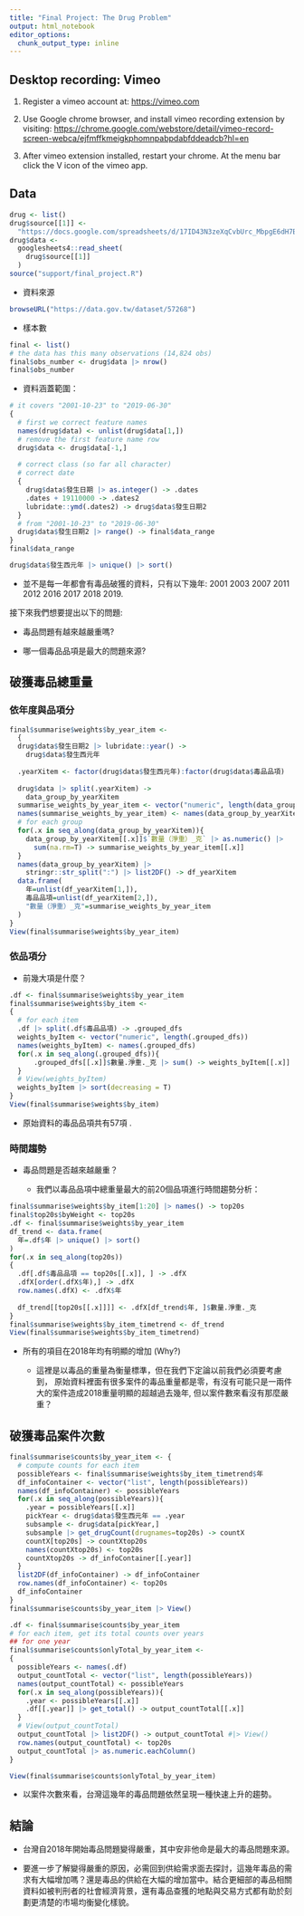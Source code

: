 ```yaml
---
title: "Final Project: The Drug Problem"
output: html_notebook
editor_options: 
  chunk_output_type: inline
---
```


## Desktop recording: Vimeo

1.  Register a vimeo account at: <https://vimeo.com>

2.  Use Google chrome browser, and install vimeo recording extension by
    visiting:
    <https://chrome.google.com/webstore/detail/vimeo-record-screen-webca/ejfmffkmeigkphomnpabpdabfddeadcb?hl=en>

3.  After vimeo extension installed, restart your chrome. At the menu
    bar click the V icon of the vimeo app.

## Data

```r
drug <- list()
drug$source[[1]] <- 
  "https://docs.google.com/spreadsheets/d/17ID43N3zeXqCvbUrc_MbpgE6dH7BjLm8BHv8DUcpZZ4/edit?usp=sharing"
drug$data <- 
  googlesheets4::read_sheet(
    drug$source[[1]]
  )
source("support/final_project.R")
```

-   資料來源

```r
browseURL("https://data.gov.tw/dataset/57268")
```

-   樣本數

```r
final <- list()
# the data has this many observations (14,824 obs)
final$obs_number <- drug$data |> nrow()
final$obs_number
```

-   資料涵蓋範圍：

```r
# it covers "2001-10-23" to "2019-06-30"
{
  # first we correct feature names
  names(drug$data) <- unlist(drug$data[1,])
  # remove the first feature name row
  drug$data <- drug$data[-1,]
  
  # correct class (so far all character)
  # correct date
  {
    drug$data$發生日期 |> as.integer() -> .dates
    .dates + 19110000 -> .dates2
    lubridate::ymd(.dates2) -> drug$data$發生日期2
  }
  # from "2001-10-23" to "2019-06-30"
  drug$data$發生日期2 |> range() -> final$data_range
}
final$data_range
```

```r
drug$data$發生西元年 |> unique() |> sort()
```

-   並不是每一年都會有毒品破獲的資料，只有以下幾年: 2001 2003 2007 2011
    2012 2016 2017 2018 2019.

接下來我們想要提出以下的問題:

-   毒品問題有越來越嚴重嗎?

-   哪一個毒品品項是最大的問題來源?

## 破獲毒品總重量

### 依年度與品項分

```r
final$summarise$weights$by_year_item <-
  {
  drug$data$發生日期2 |> lubridate::year() -> 
    drug$data$發生西元年
  
  .yearXitem <- factor(drug$data$發生西元年):factor(drug$data$毒品品項)
  
  drug$data |> split(.yearXitem) -> 
    data_group_by_yearXitem
  summarise_weights_by_year_item <- vector("numeric", length(data_group_by_yearXitem))
  names(summarise_weights_by_year_item) <- names(data_group_by_yearXitem)
  # for each group
  for(.x in seq_along(data_group_by_yearXitem)){
    data_group_by_yearXitem[[.x]]$`數量（淨重）_克` |> as.numeric() |>
      sum(na.rm=T) -> summarise_weights_by_year_item[[.x]]
  }
  names(data_group_by_yearXitem) |>
    stringr::str_split(":") |> list2DF() -> df_yearXitem
  data.frame(
    年=unlist(df_yearXitem[1,]),
    毒品品項=unlist(df_yearXitem[2,]),
    "數量（淨重）_克"=summarise_weights_by_year_item
  ) 
}
View(final$summarise$weights$by_year_item)

```

### 依品項分

-   前幾大項是什麼？

```r
.df <- final$summarise$weights$by_year_item
final$summarise$weights$by_item <- 
{
  # for each item
  .df |> split(.df$毒品品項) -> .grouped_dfs
  weights_byItem <- vector("numeric", length(.grouped_dfs))
  names(weights_byItem) <- names(.grouped_dfs)
  for(.x in seq_along(.grouped_dfs)){
      .grouped_dfs[[.x]]$數量.淨重._克 |> sum() -> weights_byItem[[.x]]
  }
  # View(weights_byItem)
  weights_byItem |> sort(decreasing = T)
}
View(final$summarise$weights$by_item)
```

-   原始資料的毒品品項共有57項 .

### 時間趨勢

-   毒品問題是否越來越嚴重？

    -   我們以毒品品項中總重量最大的前20個品項進行時間趨勢分析：

```r
final$summarise$weights$by_item[1:20] |> names() -> top20s
final$top20s$byWeight <- top20s
.df <- final$summarise$weights$by_year_item
df_trend <- data.frame(
  年=.df$年 |> unique() |> sort()
)
for(.x in seq_along(top20s))
{
  .df[.df$毒品品項 == top20s[[.x]], ] -> .dfX
  .dfX[order(.dfX$年),] -> .dfX
  row.names(.dfX) <- .dfX$年
  
  df_trend[[top20s[[.x]]]] <- .dfX[df_trend$年, ]$數量.淨重._克
}
final$summarise$weights$by_item_timetrend <- df_trend
View(final$summarise$weights$by_item_timetrend)
```

-   所有的項目在2018年均有明顯的增加 (Why?)

    -   這裡是以毒品的重量為衡量標準，但在我們下定論以前我們必須要考慮到，
        原始資料裡面有很多案件的毒品重量都是零，有沒有可能只是一兩件大的案件造成2018重量明顯的超越過去幾年,
        但以案件數來看沒有那麼嚴重？

## 破獲毒品案件次數

```r
final$summarise$counts$by_year_item <- {
  # compute counts for each item
  possibleYears <- final$summarise$weights$by_item_timetrend$年
  df_infoContainer <- vector("list", length(possibleYears))
  names(df_infoContainer) <- possibleYears
  for(.x in seq_along(possibleYears)){
    .year = possibleYears[[.x]]
    pickYear <- drug$data$發生西元年 == .year
    subsample <- drug$data[pickYear,]
    subsample |> get_drugCount(drugnames=top20s) -> countX
    countX[top20s] -> countXtop20s
    names(countXtop20s) <- top20s
    countXtop20s -> df_infoContainer[[.year]]
  }
  list2DF(df_infoContainer) -> df_infoContainer
  row.names(df_infoContainer) <- top20s
  df_infoContainer
}
final$summarise$counts$by_year_item |> View()
```

```r
.df <- final$summarise$counts$by_year_item
# for each item, get its total counts over years
## for one year
final$summarise$counts$onlyTotal_by_year_item <- 
{
  possibleYears <- names(.df)
  output_countTotal <- vector("list", length(possibleYears))
  names(output_countTotal) <- possibleYears
  for(.x in seq_along(possibleYears)){
    .year <- possibleYears[[.x]]
    .df[[.year]] |> get_total() -> output_countTotal[[.x]]
  }
  # View(output_countTotal)
  output_countTotal |> list2DF() -> output_countTotal #|> View()
  row.names(output_countTotal) <- top20s
  output_countTotal |> as.numeric.eachColumn()
}

View(final$summarise$counts$onlyTotal_by_year_item)
```

-   以案件次數來看，台灣這幾年的毒品問題依然呈現一種快速上升的趨勢。

## 結論

-   台灣自2018年開始毒品問題變得嚴重，其中安非他命是最大的毒品問題來源。

-   要進一步了解變得嚴重的原因，必需回到供給需求面去探討，這幾年毒品的需求有大幅增加嗎？還是毒品的供給在大幅的增加當中。結合更細部的毒品相關資料如被判刑者的社會經濟背景，還有毒品查獲的地點與交易方式都有助於刻劃更清楚的市場均衡變化樣貌。
